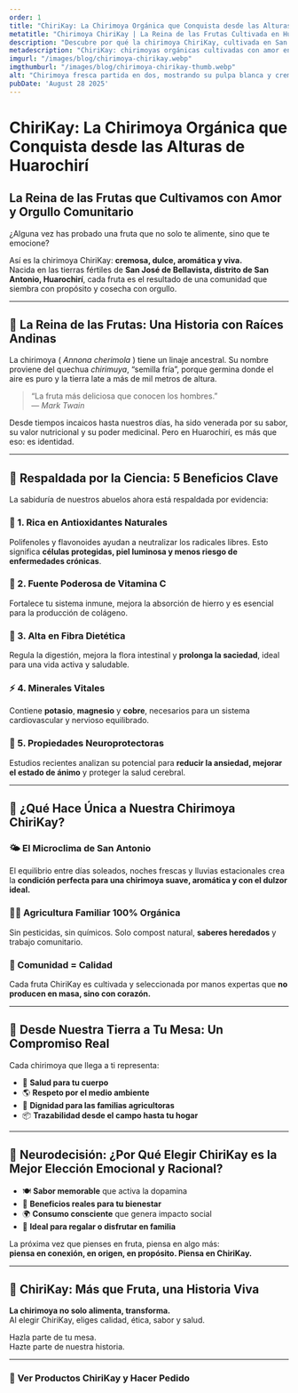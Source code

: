 ```yaml
---
order: 1
title: "ChiriKay: La Chirimoya Orgánica que Conquista desde las Alturas de Huarochirí"
metatitle: "Chirimoya ChiriKay | La Reina de las Frutas Cultivada en Huarochirí"
description: "Descubre por qué la chirimoya ChiriKay, cultivada en San Antonio, Huarochirí, es considerada la Reina de las Frutas. Orgánica, cremosa y con beneficios únicos para tu salud."
metadescription: "ChiriKay: chirimoyas orgánicas cultivadas con amor en Huarochirí. Dulzura natural, sabor cremoso y propiedades científicamente comprobadas en cada bocado."
imgurl: "/images/blog/chirimoya-chirikay.webp"
imgthumburl: "/images/blog/chirimoya-chirikay-thumb.webp"
alt: "Chirimoya fresca partida en dos, mostrando su pulpa blanca y cremosa sobre fondo rústico"
pubDate: 'August 28 2025'
---
```


# **ChiriKay: La Chirimoya Orgánica que Conquista desde las Alturas de Huarochirí**
## **La Reina de las Frutas que Cultivamos con Amor y Orgullo Comunitario**

¿Alguna vez has probado una fruta que no solo te alimente, sino que te emocione?

Así es la chirimoya ChiriKay: **cremosa, dulce, aromática y viva.**  
Nacida en las tierras fértiles de **San José de Bellavista, distrito de San Antonio, Huarochirí**, cada fruta es el resultado de una comunidad que siembra con propósito y cosecha con orgullo.

---

## 👑 **La Reina de las Frutas: Una Historia con Raíces Andinas**

La chirimoya ( *Annona cherimola* ) tiene un linaje ancestral. Su nombre proviene del quechua *chirimuya*, “semilla fría”, porque germina donde el aire es puro y la tierra late a más de mil metros de altura.

> “La fruta más deliciosa que conocen los hombres.”  
> — *Mark Twain*

Desde tiempos incaicos hasta nuestros días, ha sido venerada por su sabor, su valor nutricional y su poder medicinal. Pero en Huarochirí, es más que eso: es identidad.

---

## 🧪 **Respaldada por la Ciencia: 5 Beneficios Clave**

La sabiduría de nuestros abuelos ahora está respaldada por evidencia:

### 🧴 1. Rica en Antioxidantes Naturales  
Polifenoles y flavonoides ayudan a neutralizar los radicales libres. Esto significa **células protegidas, piel luminosa y menos riesgo de enfermedades crónicas**.

### 🍊 2. Fuente Poderosa de Vitamina C  
Fortalece tu sistema inmune, mejora la absorción de hierro y es esencial para la producción de colágeno.

### 🌿 3. Alta en Fibra Dietética  
Regula la digestión, mejora la flora intestinal y **prolonga la saciedad**, ideal para una vida activa y saludable.

### ⚡ 4. Minerales Vitales  
Contiene **potasio**, **magnesio** y **cobre**, necesarios para un sistema cardiovascular y nervioso equilibrado.

### 🧠 5. Propiedades Neuroprotectoras  
Estudios recientes analizan su potencial para **reducir la ansiedad, mejorar el estado de ánimo** y proteger la salud cerebral.

---

## 🍃 **¿Qué Hace Única a Nuestra Chirimoya ChiriKay?**

### 🌤️ El Microclima de San Antonio  
El equilibrio entre días soleados, noches frescas y lluvias estacionales crea la **condición perfecta para una chirimoya suave, aromática y con el dulzor ideal.**

### 🧑‍🌾 Agricultura Familiar 100% Orgánica  
Sin pesticidas, sin químicos. Solo compost natural, **saberes heredados** y trabajo comunitario.

### 🤝 Comunidad = Calidad  
Cada fruta ChiriKay es cultivada y seleccionada por manos expertas que **no producen en masa, sino con corazón.**

---

## 💚 **Desde Nuestra Tierra a Tu Mesa: Un Compromiso Real**

Cada chirimoya que llega a ti representa:

- 🌱 **Salud para tu cuerpo**
- 🌎 **Respeto por el medio ambiente**
- 🧡 **Dignidad para las familias agricultoras**
- 📦 **Trazabilidad desde el campo hasta tu hogar**

---

## 🧠 **Neurodecisión: ¿Por Qué Elegir ChiriKay es la Mejor Elección Emocional y Racional?**

- 🍽️ **Sabor memorable** que activa la dopamina
- 💪 **Beneficios reales para tu bienestar**
- 🌍 **Consumo consciente** que genera impacto social
- 🎁 **Ideal para regalar o disfrutar en familia**

La próxima vez que pienses en fruta, piensa en algo más:  
**piensa en conexión, en origen, en propósito. Piensa en ChiriKay.**

---

## 🥭 **ChiriKay: Más que Fruta, una Historia Viva**

**La chirimoya no solo alimenta, transforma.**  
Al elegir ChiriKay, eliges calidad, ética, sabor y salud.  

Hazla parte de tu mesa.  
Hazte parte de nuestra historia.

---

### 🛒 **Ver Productos ChiriKay y Hacer Pedido**


<WhatsappSendUrl 
  text="Contactar" 
  message="Hola, me interesa la chirimoya ChiriKay que vi en su página web"
  variant="primary" 
/>
